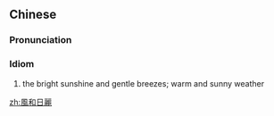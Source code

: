 {{also|风和日丽}}
==Chinese==
{{zh-forms|s=风和日丽}}

===Pronunciation===
{{zh-pron
|m=fēng hé rì lì
|c=fung1 wo4 jat6 lai6
|cat=id
}}

===Idiom===
{{zh-idiom}}

# the bright sunshine and gentle breezes; warm and sunny weather

[[zh:風和日麗]]